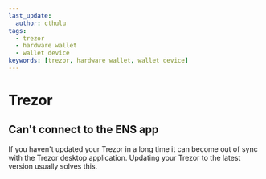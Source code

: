 ```yaml
---
last_update:
  author: cthulu
tags:
  - trezor
  - hardware wallet
  - wallet device
keywords: [trezor, hardware wallet, wallet device]
---
```


# Trezor

## Can't connect to the ENS app
If you haven't updated your Trezor in a long time it can become out of sync with the Trezor desktop  application. Updating your Trezor to the latest version usually solves this.
